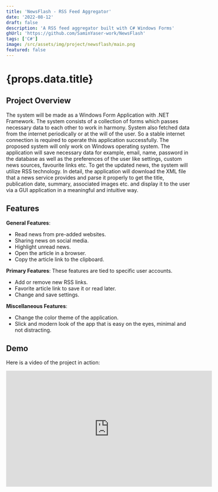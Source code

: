 ```yaml
---
title: 'NewsFlash - RSS Feed Aggregator'
date: '2022-08-12'
draft: false
description: 'A RSS feed aggregator built with C# Windows Forms'
ghUrl: 'https://github.com/SaminYaser-work/NewsFlash'
tags: ['C#']
image: /src/assets/img/project/newsflash/main.png
featured: false
---
```




# {props.data.title}

<PostMetadata
  time={props.time}
  date={props.date}
  description={props.data.description}
  ghUrl={props.data.ghUrl}
/>

<ImageWithCaption
  src={main}
  caption="NewsFlash Main Window"
/>

## Project Overview
The system will be made as a Windows Form Application with .NET Framework. The
system consists of a collection of forms which passes necessary data to each other to work in
harmony. System also fetched data from the internet periodically or at the will of the user. So
a stable internet connection is required to operate this application successfully. The proposed
system will only work on Windows operating system.
The application will save necessary data for example, email, name, password in the
database as well as the preferences of the user like settings, custom news sources, favourite
links etc.
To get the updated news, the system will utilize RSS technology. In detail, the
application will download the XML file that a news service provides and parse it properly to
get the title, publication date, summary, associated images etc. and display it to the user via a
GUI application in a meaningful and intuitive way.

## Features
**General Features**:
- Read news from pre-added websites.
- Sharing news on social media.
- Highlight unread news.
- Open the article in a browser.
- Copy the article link to the clipboard.

**Primary Features**:
These features are tied to specific user accounts.
- Add or remove new RSS links.
- Favorite article link to save it or read later.
- Change and save settings.

**Miscellaneous Features**:
- Change the color theme of the application.
- Slick and modern look of the app that is easy on the eyes, minimal and not distracting.


## Demo
Here is a video of the project in action:

<div className={"w-fit mx-auto"}>
  <iframe width="560" height="315" src="https://www.youtube.com/embed/0HQHLu1FU2s?si=LuYNQkNVK7a5FIdC"
          title="YouTube video player" frameborder="0"
          allow="accelerometer; autoplay; clipboard-write; encrypted-media; gyroscope; picture-in-picture; web-share"
          allowfullscreen></iframe>
</div>